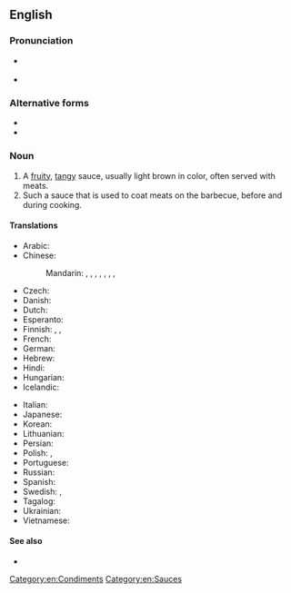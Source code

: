 ==English==
{{wikipedia}}

===Pronunciation===
* {{a|Received Pronunciation}} {{IPA|en|/ˈbɑːbɪkjuː sɔːs/}}
* {{a|General American}} {{IPA|en|/ˈbɑːɹbəkjuː sɑːs/|/- sɔːs/}}<!-- Yes, it has to be /sɔːs/ and /sɑːs/, not /ˈsɔːs/ and /ˈsɑːs/. This compound noun is stressed on its first element in both UK and US. -->

===Alternative forms===
* {{l|en|barbeque sauce}}
* {{l|en|BBQ sauce}}

===Noun===
{{en-noun|~}}

# A [[fruity]], [[tangy]] sauce, usually light brown in color, often served with meats.
# Such a sauce that is used to coat meats on the barbecue, before and during cooking.

====Translations====
{{trans-top|type of sauce}}
* Arabic: {{t-needed|ar}}
* Chinese:
*: Mandarin: {{t+|cmn|燒烤醬|sc=Hani}}, {{t+|cmn|烧烤酱|tr=shāokǎojiàng|sc=Hani}}, {{t|cmn|燒烤汁|sc=Hani}}, {{t|cmn|烧烤汁|tr=shāokǎozhī|sc=Hani}}, {{t+|cmn|烤肉醬|sc=Hani}}, {{t+|cmn|烤肉酱|tr=kǎoròujiàng|sc=Hani}}, {{t|cmn|燒烤調味汁|sc=Hani}}, {{t|cmn|烧烤调味汁|tr=shāokǎo tiáowèizhī|sc=Hani}}
* Czech: {{t|cs|barbecue omáčka}}
* Danish: {{t|da|barbecuesovs|c}}
* Dutch: {{t+|nl|barbecuesaus}}
* Esperanto: {{t|eo|kradrosta saŭco}}
* Finnish: {{t|fi|grillauskastike}}, {{t+|fi|grillikastike}}, {{t|fi|BBQ-kastike}}
* French: {{t|fr|sauce barbecue|f}}
* German: {{t|de|Barbecuesauce}}
* Hebrew: {{t|he|רוטב ברביקיו|m}}
* Hindi: {{t-needed|hi}}
* Hungarian: {{t|hu|barbecue-szósz}}
* Icelandic: {{t|is|BBQ-sósa}}
{{trans-mid}}
* Italian: {{t|it|salsa barbecue|f}}
* Japanese: {{t|ja|バーベキューソース|tr=bābekyū sōsu}}
* Korean: {{t-needed|ko}}
* Lithuanian: {{t-needed|lt}}
* Persian: {{t|fa|سس تنوری}}
* Polish: {{t+|pl|barbecue|n}}, {{t|pl|[[sos]] [[barbecue]]|m}}
* Portuguese: {{t|pt|molho de churrasco|m}}
* Russian: {{t|ru|со́ус для барбекью́|m}}
* Spanish: {{t+|es|salsa barbacoa|f}}
* Swedish: {{t|sv|grillsås|c}}, {{t|sv|barbecuesås|c}}
* Tagalog: {{t|tl|salsang ihaw}}
* Ukrainian: {{t-needed|uk}}
* Vietnamese: {{t-needed|vi}}
{{trans-bottom}}

====See also====
* {{l|en|sweet-and-sour}}

[[Category:en:Condiments]]
[[Category:en:Sauces]]